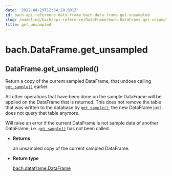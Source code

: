 ```yaml
---
date: '2022-04-29T12:34:20.901Z'
id: bach-api-reference-data-frame-bach-data-frame-get-unsampled
slug: /modeling/bach/api-reference/DataFrame/bach.DataFrame.get-unsampled/
title: get_unsampled
---
```


# bach.DataFrame.get_unsampled

<div class="method">
<h2 class="signature-class"><span class="additional-name">DataFrame.</span><span class="name">get_unsampled(</span><small class="parameter-list"></small>)</h2>


<div class="content">

Return a copy of the current sampled DataFrame, that undoes calling [`get_sample()`](/docs/modeling/bach/api-reference/DataFrame/bach.DataFrame.get-sample/#bach.DataFrame.get-sample) earlier.

All other operations that have been done on the sample DataFrame will be applied on the DataFrame
that is returned. This does not remove the table that was written to the database by
[`get_sample()`](/docs/modeling/bach/api-reference/DataFrame/bach.DataFrame.get-sample/#bach.DataFrame.get-sample), the new DataFrame just does not query that table anymore.

Will raise an error if the current DataFrame is not sample data of another DataFrame, i.e.
[`get_sample()`](/docs/modeling/bach/api-reference/DataFrame/bach.DataFrame.get-sample/#bach.DataFrame.get-sample) has not been called.


* **Returns**

    an unsampled copy of the current sampled DataFrame.



* **Return type**

    [bach.dataframe.DataFrame](/docs/modeling/bach/api-reference/DataFrame/bach.DataFrame/#bach.DataFrame)



</div>

</div>
